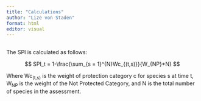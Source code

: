 ```yaml
---
title: "Calculations"
author: "Lize von Staden"
format: html
editor: visual
---
```


## 

The SPI is calculated as follows:

$$ SPI_t = 1-\frac{\sum_{s = 1}^{N}Wc_{(t,s)}}{W_{NP}*N} $$

Where Wc~(t,s)~ is the weight of protection category c for species s at time t, W~NP~ is the weight of the Not Protected Category, and N is the total number of species in the assessment.
